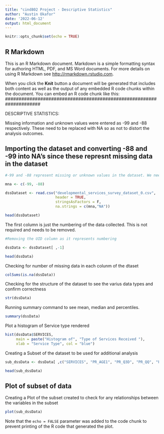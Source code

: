 ```yaml
---
title: "cind802 Project - Descriptive Statistics"
author: "Austin Okafor"
date: '2022-06-12'
output: html_document
---
```


```r
knitr::opts_chunk$set(echo = TRUE)
```

## R Markdown

This is an R Markdown document. Markdown is a simple formatting syntax for authoring HTML, PDF, and MS Word documents. For more details on using R Markdown see <http://rmarkdown.rstudio.com>.

When you click the **Knit** button a document will be generated that includes both content as well as the output of any embedded R code chunks within the document. You can embed an R code chunk like this:
#####################################################################


DESCRIPTIVE STATISTICS:


Missing information and unknown values were entered as -99 and -88 respectively. These need to be replaced with NA so as not to distort the analysis outcomes.


## Importing the dataset and converting -88 and -99 into NA's since these represnt missing data in the dataset

```r
#-99 and -88 represent missing or unknown values in the dataset. We need to set them to NA when importing the data.

mna <- c(-99, -88)

dssDataset <- read.csv("developmental_services_survey_dataset_0.csv", 
                       header = TRUE, 
                       stringsAsFactors = F, 
                       na.strings = c(mna,"NA"))

head(dssDataset)
```


The first column is just the numbering of the data collected. This is not required and needs to be removed.

```r
#Removing the UID column as it represents numbering

dssData <- dssDataset[ ,-1]

head(dssData)

```



Checking for number of missing data in each colunm of the dtaset

```r
colSums(is.na(dssData))

```


Checking for the structure of the dataset to see the varius data types and confirm correctness

```r
str(dssData)

```


Running summary command to see mean, median and percentiles.

```r

summary(dssData)

```


Plot a histogram of Service type rendered

```r

hist(dssData$SERVICES, 
     main = paste("Histogram of", "Type of Services Received "), 
     xlab = "Service Type", col = "blue")

```



Creating a Subset of the dataset to be used for additional analysis

```r

sub_dssData <- dssData[ ,c("SERVICES", "PR_AGE1", "PR_Q3D", "PR_QQ", "PR_QM1A", "PR_QL1", "PR_QK1", "PR_QF1A","PR_QG1A","PR_QH1A","PR_QI1","PR_QJ1")] 

head(sub_dssData)


```



## Plot of subset of data

Creating a Plot of the subset created to check for any relationships between the variables in the subset

```r

plot(sub_dssData)

```

Note that the `echo = FALSE` parameter was added to the code chunk to prevent printing of the R code that generated the plot.
